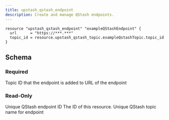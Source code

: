 ```yaml
---
title: upstash_qstash_endpoint
description: Create and manage QStash endpoints.
---
```


<RequestExample>

```hcl example.tf
resource "upstash_qstash_endpoint" "exampleQStashEndpoint" {
  url      = "https://***.***"
  topic_id = resource.upstash_qstash_topic.exampleQstashTopic.topic_id
}
```

</RequestExample>

## Schema

### Required

<ParamField query="topic_id" type="string" required>
  Topic ID that the endpoint is added to
</ParamField>

<ParamField query="url" type="string" required>
  URL of the endpoint
</ParamField>

### Read-Only

<ResponseField name="endpoint_id" type="string">
  Unique QStash endpoint ID
</ResponseField>

<ResponseField name="id" type="string">
  The ID of this resource.
</ResponseField>

<ResponseField name="topic_name" type="string">
  Unique QStash topic name for endpoint
</ResponseField>
